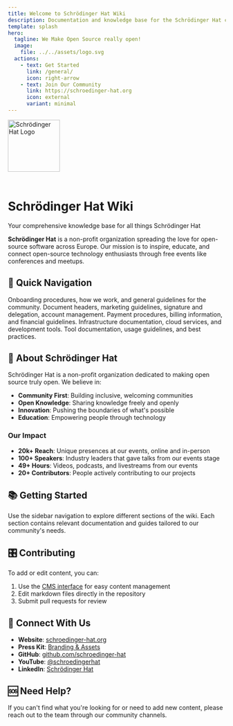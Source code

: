 ```yaml
---
title: Welcome to Schrödinger Hat Wiki
description: Documentation and knowledge base for the Schrödinger Hat community
template: splash
hero:
  tagline: We Make Open Source really open!
  image:
    file: ../../assets/logo.svg
  actions:
    - text: Get Started
      link: /general/
      icon: right-arrow
    - text: Join Our Community
      link: https://schroedinger-hat.org
      icon: external
      variant: minimal
---
```



<div class="sh-hero">
  <img src="../../src/assets/logo.svg" alt="Schrödinger Hat Logo" style="width: 120px; height: 120px; margin-bottom: 1.5rem;" />
  <h1>Schrödinger Hat Wiki</h1>
  <p>Your comprehensive knowledge base for all things Schrödinger Hat</p>
</div>

<div class="sh-quote">
  <strong>Schrödinger Hat</strong> is a non-profit organization spreading the love for open-source software across Europe. Our mission is to inspire, educate, and connect open-source technology enthusiasts through free events like conferences and meetups.
</div>

## 🚀 Quick Navigation

<CardGrid stagger>
  <LinkCard title="General" icon="book" href="/general/">
    Onboarding procedures, how we work, and general guidelines for the community.
  </LinkCard>
  <LinkCard title="Association" icon="users" href="/association/">
    Document headers, marketing guidelines, signature and delegation, account management.
  </LinkCard>
  <LinkCard title="Finance" icon="credit-card" href="/finance/">
    Payment procedures, billing information, and financial guidelines.
  </LinkCard>
  <LinkCard title="DevOps" icon="server" href="/devops/">
    Infrastructure documentation, cloud services, and development tools.
  </LinkCard>
  <LinkCard title="Tools" icon="wrench" href="/tools/">
    Tool documentation, usage guidelines, and best practices.
  </LinkCard>
</CardGrid>

## 🎯 About Schrödinger Hat

Schrödinger Hat is a non-profit organization dedicated to making open source truly open. We believe in:

- **Community First**: Building inclusive, welcoming communities
- **Open Knowledge**: Sharing knowledge freely and openly
- **Innovation**: Pushing the boundaries of what's possible
- **Education**: Empowering people through technology

### Our Impact

- **20k+ Reach**: Unique presences at our events, online and in-person
- **100+ Speakers**: Industry leaders that gave talks from our events stage
- **49+ Hours**: Videos, podcasts, and livestreams from our events
- **20+ Contributors**: People actively contributing to our projects

## 📚 Getting Started

Use the sidebar navigation to explore different sections of the wiki. Each section contains relevant documentation and guides tailored to our community's needs.

## 🎛️ Contributing

To add or edit content, you can:
1. Use the [CMS interface](/admin/) for easy content management
2. Edit markdown files directly in the repository
3. Submit pull requests for review

## 🔗 Connect With Us

- **Website**: [schroedinger-hat.org](https://schroedinger-hat.org)
- **Press Kit**: [Branding & Assets](https://schroedinger-hat.org/association/press-kit)
- **GitHub**: [github.com/schroedinger-hat](https://github.com/schroedinger-hat)
- **YouTube**: [@schroedingerhat](https://www.youtube.com/@schroedingerhat)
- **LinkedIn**: [Schrödinger Hat](https://www.linkedin.com/company/schroedinger-hat)

## 🆘 Need Help?

If you can't find what you're looking for or need to add new content, please reach out to the team through our community channels.
